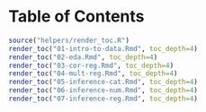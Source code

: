 # Table of Contents {-}

```r
source("helpers/render_toc.R")
render_toc("01-intro-to-data.Rmd", toc_depth=4)
render_toc("02-eda.Rmd", toc_depth=4)
render_toc("03-cor-reg.Rmd", toc_depth=4)
render_toc("04-mult-reg.Rmd", toc_depth=4)
render_toc("05-inference-cat.Rmd", toc_depth=4)
render_toc("06-inference-num.Rmd", toc_depth=4)
render_toc("07-inference-reg.Rmd", toc_depth=4)
```


